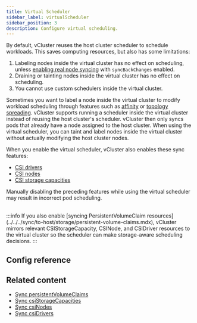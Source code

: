 ```yaml
---
title: Virtual Scheduler
sidebar_label: virtualScheduler
sidebar_position: 3
description: Configure virtual scheduling.
---
```



By default, vCluster reuses the host cluster scheduler to schedule workloads. This saves computing resources, but also has some limitations:

1. Labeling nodes inside the virtual cluster has no effect on scheduling, unless [enabling real node syncing](../../../sync/from-host/nodes) with `syncBackChanges` enabled.
2. Draining or tainting nodes inside the virtual cluster has no effect on scheduling.
3. You cannot use custom schedulers inside the virtual cluster.

Sometimes you want to label a node inside the virtual cluster to modify workload scheduling through features such as [affinity](https://kubernetes.io/docs/concepts/scheduling-eviction/assign-pod-node/#affinity-and-anti-affinity) or [topology spreading](https://kubernetes.io/docs/concepts/workloads/pods/pod-topology-spread-constraints/). vCluster supports running a scheduler inside the virtual cluster instead of reusing the host cluster's scheduler. vCluster then only syncs pods that already have a node assigned to the host cluster. When using the virtual scheduler, you can taint and label nodes inside the virtual cluster without actually modifying the host cluster nodes.

When you enable the virtual scheduler, vCluster also enables these sync features:

- [CSI drivers](../../../sync/from-host/csi-drivers.mdx)
- [CSI nodes](../../..//sync/from-host/csi-nodes.mdx)
- [CSI storage capacities](../../../sync/from-host/csi-storage-capacities.mdx)

Manually disabling the preceding features while using the virtual scheduler may result in incorrect pod scheduling.


<br/>
:::info
If you also enable [syncing PersistentVolumeClaim resources](../../../sync/to-host/storage/persistent-volume-claims.mdx), vCluster mirrors relevant CSIStorageCapacity, CSINode, and CSIDriver resources to the virtual cluster so the scheduler can make storage-aware scheduling decisions.
:::

## Config reference

<VirtualSchedulerConfig/>

## Related content

- [Sync persistentVolumeClaims](../../../sync/to-host/storage/persistent-volume-claims.mdx)
- [Sync csiStorageCapacities](../../../sync/from-host/csi-storage-capacities.mdx)
- [Sync csiNodes](../../../sync/from-host/csi-nodes.mdx)
- [Sync csiDrivers](../../../sync/from-host/csi-drivers.mdx)
